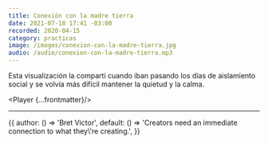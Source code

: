 ```yaml
---
title: Conexión con la madre tierra
date: 2021-07-18 17:41 -03:00
recorded: 2020-04-15
category: practicas
image: /images/conexion-con-la-madre-tierra.jpg
audio: /audio/conexion-con-la-madre-tierra.mp3
---
```


Esta visualización la compartí cuando iban pasando los días de aislamiento
social y se volvía más difícil mantener la quietud y la calma.

<Player {...frontmatter}/>

---

<Quote client:idle>
{{
  author: () => 'Bret Victor',
  default: () => 'Creators need an immediate connection to what they\'re creating.',
}}
</Quote>
